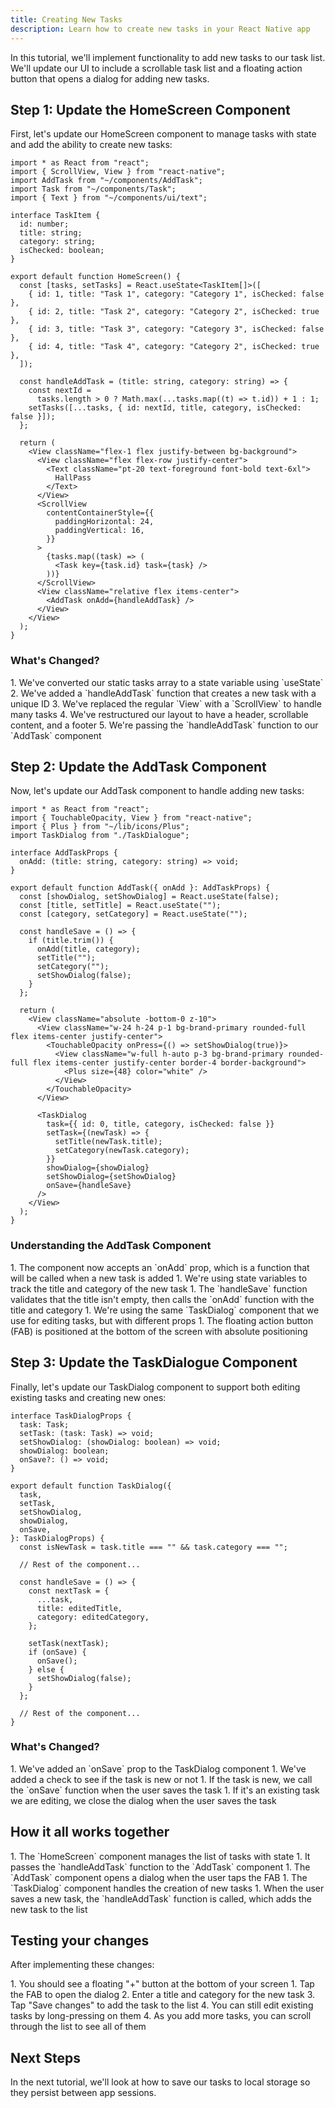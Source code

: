 ```yaml
---
title: Creating New Tasks
description: Learn how to create new tasks in your React Native app
---
```



In this tutorial, we'll implement functionality to add new tasks to our task list. We'll update our UI to include a scrollable task list and a floating action button that opens a dialog for adding new tasks.

## Step 1: Update the HomeScreen Component

First, let's update our HomeScreen component to manage tasks with state and add the ability to create new tasks:

```tsx title="app/index.tsx"
import * as React from "react";
import { ScrollView, View } from "react-native";
import AddTask from "~/components/AddTask";
import Task from "~/components/Task";
import { Text } from "~/components/ui/text";

interface TaskItem {
  id: number;
  title: string;
  category: string;
  isChecked: boolean;
}

export default function HomeScreen() {
  const [tasks, setTasks] = React.useState<TaskItem[]>([
    { id: 1, title: "Task 1", category: "Category 1", isChecked: false },
    { id: 2, title: "Task 2", category: "Category 2", isChecked: true },
    { id: 3, title: "Task 3", category: "Category 3", isChecked: false },
    { id: 4, title: "Task 4", category: "Category 2", isChecked: true },
  ]);

  const handleAddTask = (title: string, category: string) => {
    const nextId =
      tasks.length > 0 ? Math.max(...tasks.map((t) => t.id)) + 1 : 1;
    setTasks([...tasks, { id: nextId, title, category, isChecked: false }]);
  };

  return (
    <View className="flex-1 flex justify-between bg-background">
      <View className="flex flex-row justify-center">
        <Text className="pt-20 text-foreground font-bold text-6xl">
          HallPass
        </Text>
      </View>
      <ScrollView
        contentContainerStyle={{
          paddingHorizontal: 24,
          paddingVertical: 16,
        }}
      >
        {tasks.map((task) => (
          <Task key={task.id} task={task} />
        ))}
      </ScrollView>
      <View className="relative flex items-center">
        <AddTask onAdd={handleAddTask} />
      </View>
    </View>
  );
}
```

### What's Changed?

<Steps>
1. We've converted our static tasks array to a state variable using `useState`
2. We've added a `handleAddTask` function that creates a new task with a unique ID
3. We've replaced the regular `View` with a `ScrollView` to handle many tasks
4. We've restructured our layout to have a header, scrollable content, and a footer
5. We're passing the `handleAddTask` function to our `AddTask` component
</Steps>

## Step 2: Update the AddTask Component

Now, let's update our AddTask component to handle adding new tasks:

```tsx title="app/components/AddTask.tsx"
import * as React from "react";
import { TouchableOpacity, View } from "react-native";
import { Plus } from "~/lib/icons/Plus";
import TaskDialog from "./TaskDialogue";

interface AddTaskProps {
  onAdd: (title: string, category: string) => void;
}

export default function AddTask({ onAdd }: AddTaskProps) {
  const [showDialog, setShowDialog] = React.useState(false);
  const [title, setTitle] = React.useState("");
  const [category, setCategory] = React.useState("");

  const handleSave = () => {
    if (title.trim()) {
      onAdd(title, category);
      setTitle("");
      setCategory("");
      setShowDialog(false);
    }
  };

  return (
    <View className="absolute -bottom-0 z-10">
      <View className="w-24 h-24 p-1 bg-brand-primary rounded-full flex items-center justify-center">
        <TouchableOpacity onPress={() => setShowDialog(true)}>
          <View className="w-full h-auto p-3 bg-brand-primary rounded-full flex items-center justify-center border-4 border-background">
            <Plus size={48} color="white" />
          </View>
        </TouchableOpacity>
      </View>

      <TaskDialog
        task={{ id: 0, title, category, isChecked: false }}
        setTask={(newTask) => {
          setTitle(newTask.title);
          setCategory(newTask.category);
        }}
        showDialog={showDialog}
        setShowDialog={setShowDialog}
        onSave={handleSave}
      />
    </View>
  );
}
```

### Understanding the AddTask Component

<Steps>
1. The component now accepts an `onAdd` prop, which is a function that will be called when a new task is added
1. We're using state variables to track the title and category of the new task
1. The `handleSave` function validates that the title isn't empty, then calls the `onAdd` function with the title and category
1. We're using the same `TaskDialog` component that we use for editing tasks, but with different props
1. The floating action button (FAB) is positioned at the bottom of the screen with absolute positioning
</Steps>

## Step 3: Update the TaskDialogue Component

Finally, let's update our TaskDialog component to support both editing existing tasks and creating new ones:

```tsx title="app/components/TaskDialogue.tsx"
interface TaskDialogProps {
  task: Task;
  setTask: (task: Task) => void;
  setShowDialog: (showDialog: boolean) => void;
  showDialog: boolean;
  onSave?: () => void;
}

export default function TaskDialog({
  task,
  setTask,
  setShowDialog,
  showDialog,
  onSave,
}: TaskDialogProps) {
  const isNewTask = task.title === "" && task.category === "";

  // Rest of the component...

  const handleSave = () => {
    const nextTask = {
      ...task,
      title: editedTitle,
      category: editedCategory,
    };

    setTask(nextTask);
    if (onSave) {
      onSave();
    } else {
      setShowDialog(false);
    }
  };

  // Rest of the component...
}
```

### What's Changed?

<Steps>
1. We've added an `onSave` prop to the TaskDialog component
1. We've added a check to see if the task is new or not
1. If the task is new, we call the `onSave` function when the user saves the task
1. If it's an existing task we are editing, we close the dialog when the user saves the task
</Steps>

## How it all works together

<Steps>
1. The `HomeScreen` component manages the list of tasks with state
1. It passes the `handleAddTask` function to the `AddTask` component
1. The `AddTask` component opens a dialog when the user taps the FAB
1. The `TaskDialog` component handles the creation of new tasks
1. When the user saves a new task, the `handleAddTask` function is called, which adds the new task to the list
</Steps>

## Testing your changes

After implementing these changes:

<Steps>
1. You should see a floating "+" button at the bottom of your screen
1. Tap the FAB to open the dialog
2. Enter a title and category for the new task
3. Tap "Save changes" to add the task to the list
4. You can still edit existing tasks by long-pressing on them
4. As you add more tasks, you can scroll through the list to see all of them
</Steps>

## Next Steps

In the next tutorial, we'll look at how to save our tasks to local storage so they persist between app sessions.
